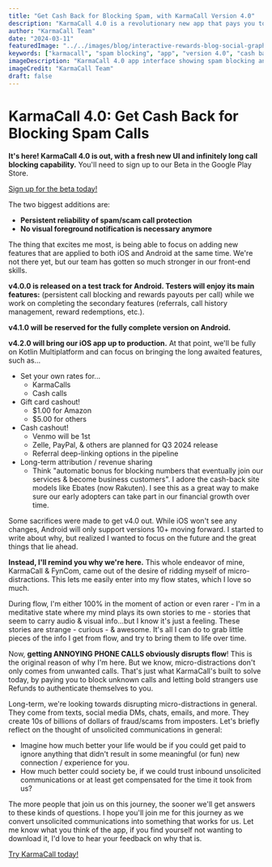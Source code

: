 ```yaml
---
title: "Get Cash Back for Blocking Spam, with KarmaCall Version 4.0"
description: "KarmaCall 4.0 is a revolutionary new app that pays you to block spam calls. With its fresh new UI and infinitely long call blocking capability, KarmaCall 4.0 is the ultimate solution for protecting your privacy and earning cash back."
author: "KarmaCall Team"
date: "2024-03-11"
featuredImage: "../../images/blog/interactive-rewards-blog-social-graphic.jpg"
keywords: ["karmacall", "spam blocking", "app", "version 4.0", "cash back", "rewards", "call protection", "android", "ios", "beta", "flow state", "micro-distractions"]
imageDescription: "KarmaCall 4.0 app interface showing spam blocking and rewards"
imageCredit: "KarmaCall Team"
draft: false
---
```


# KarmaCall 4.0: Get Cash Back for Blocking Spam Calls

**It's here! KarmaCall 4.0 is out, with a fresh new UI and infinitely long call blocking capability.** You'll need to sign up to our Beta in the Google Play Store.

[Sign up for the beta today!](https://play.google.com/store/apps/details?id=com.fyncom.robocash)

The two biggest additions are:

* **Persistent reliability of spam/scam call protection**
* **No visual foreground notification is necessary anymore**

The thing that excites me most, is being able to focus on adding new features that are applied to both iOS and Android at the same time. We're not there yet, but our team has gotten so much stronger in our front-end skills.

**v4.0.0 is released on a test track for Android. Testers will enjoy its main features:** (persistent call blocking and rewards payouts per call) while we work on completing the secondary features (referrals, call history management, reward redemptions, etc.).

**v4.1.0 will be reserved for the fully complete version on Android.**

**v4.2.0 will bring our iOS app up to production.** At that point, we'll be fully on Kotlin Multiplatform and can focus on bringing the long awaited features, such as...

* Set your own rates for...
    * KarmaCalls
    * Cash calls
* Gift card cashout!
    * $1.00 for Amazon
    * $5.00 for others
* Cash cashout!
    * Venmo will be 1st
    * Zelle, PayPal, & others are planned for Q3 2024 release
    * Referral deep-linking options in the pipeline
* Long-term attribution / revenue sharing
    *  Think "automatic bonus for blocking numbers that eventually join our services & become business customers". I adore the cash-back site models like Ebates (now Rakuten). I see this as a great way to make sure our early adopters can take part in our financial growth over time.

Some sacrifices were made to get v4.0 out. While iOS won't see any changes, Android will only support versions 10+ moving forward. I started to write about why, but realized I wanted to focus on the future and the great things that lie ahead.

**Instead, I'll remind you why we're here.** This whole endeavor of mine, KarmaCall & FynCom, came out of the desire of ridding myself of micro-distractions. This lets me easily enter into my flow states, which I love so much.

During flow, I'm either 100% in the moment of action or even rarer - I'm in a meditative state where my mind plays its own stories to me - stories that seem to carry audio & visual info...but I know it's just a feeling. These stories are strange - curious - & awesome. It's all I can do to grab little pieces of the info I get from flow, and try to bring them to life over time.

Now, **getting ANNOYING PHONE CALLS obviously disrupts flow**! This is the original reason of why I'm here. But we know, micro-distractions don't only comes from unwanted calls. That's just what KarmaCall's built to solve today, by paying you to block unknown calls and letting bold strangers use Refunds to authenticate themselves to you. 

Long-term, we're looking towards disrupting micro-distractions in general. They come from texts, social media DMs, chats, emails, and more. They create 10s of billions of dollars of fraud/scams from imposters. Let's briefly reflect on the thought of unsolicited communications in general:

* Imagine how much better your life would be if you could get paid to ignore anything that didn't result in some meaningful (or fun) new connection / experience for you.
* How much better could society be, if we could trust inbound unsolicited communications or at least get compensated for the time it took from us?

The more people that join us on this journey, the sooner we'll get answers to these kinds of questions. I hope you'll join me for this journey as we convert unsolicited communications into something that works for us. Let me know what you think of the app, if you find yourself not wanting to download it, I'd love to hear your feedback on why that is.

[Try KarmaCall today!](https://play.google.com/store/apps/details?id=com.fyncom.robocash)